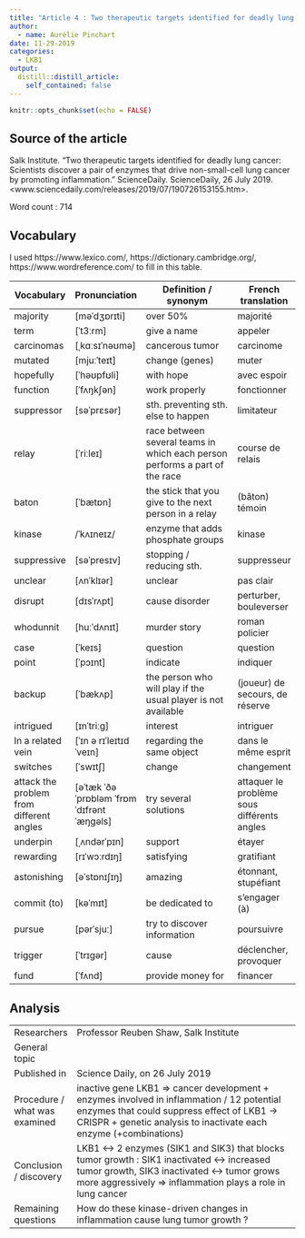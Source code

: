 ```yaml
---
title: "Article 4 : Two therapeutic targets identified for deadly lung cancer"
author:
  - name: Aurélie Pinchart
date: 11-29-2019
categories:
  - LKB1
output:
  distill::distill_article:
    self_contained: false
---
```


```r
knitr::opts_chunk$set(echo = FALSE)
```

## Source of the article

Salk Institute. "Two therapeutic targets identified for deadly lung cancer: Scientists discover a pair of enzymes that drive non-small-cell lung cancer by promoting inflammation." ScienceDaily. ScienceDaily, 26 July 2019. <www.sciencedaily.com/releases/2019/07/190726153155.htm>.

Word count : 714

## Vocabulary

I used https://www.lexico.com/, https://dictionary.cambridge.org/, https://www.wordreference.com/ to fill in this table.


| Vocabulary                               | Pronunciation                               | Definition / synonym                                                        | French translation                          |
| ---------------------------------------- | ------------------------------------------- | --------------------------------------------------------------------------- | ------------------------------------------- |
| majority                                 | [məˈdʒɒrɪti]                                | over 50%                                                                    | majorité                                    |
| term                                     | [ˈt3ːrm]                                    | give a name                                                                 | appeler                                     |
| carcinomas                               | [ˌkɑːsɪˈnəʊmə]                              | cancerous tumor                                                             | carcinome                                   |
| mutated                                  | [mjuːˈteɪt]                                 | change (genes)                                                              | muter                                       |
| hopefully                                | [ˈhəʊpfʊli]                                 | with hope                                                                   | avec espoir                                 |
| function                                 | [ˈfʌŋkʃən]                                  | work properly                                                               | fonctionner                                 |
| suppressor                               | [səˈprɛsər]                                 | sth. preventing sth. else to happen                                         | limitateur                                  |
| relay                                    | [ˈriːleɪ]                                   | race between several teams in which each person performs a part of the race | course de relais                            |
| baton                                    | [ˈbætɒn]                                    | the stick that you give to the next person in a relay                       | (bâton) témoin                              |
| kinase                                   | /ˈkʌɪneɪz/                                  | enzyme that adds phosphate groups                                           | kinase                                      |
| suppressive                              | [səˈpresɪv]                                 | stopping / reducing sth.                                                    | suppresseur                                 |
| unclear                                  | [ʌnˈklɪər]                                  | unclear                                                                     | pas clair                                   |
| disrupt                                  | [dɪsˈrʌpt]                                  | cause disorder                                                              | perturber, bouleverser                      |
| whodunnit                                | [huːˈdʌnɪt]                                 | murder story                                                                | roman policier                              |
| case                                     | [ˈkeɪs]                                     | question                                                                    | question                                    |
| point                                    | [ˈpɔɪnt]                                    | indicate                                                                    | indiquer                                    |
| backup                                   | [ˈbækʌp]                                    | the person who will play if the usual player is not available               | (joueur) de secours, de réserve             |
| intrigued                                | [ɪnˈtriːg]                                  | interest                                                                    | intriguer                                   |
| In a related  vein                       | [ˈɪn ə rɪˈleɪtɪd ˈveɪn]                     | regarding the same object                                                   | dans le même esprit                         |
| switches                                 | [ˈswɪtʃ]                                    | change                                                                      | changement                                  |
| attack the problem from different angles | [əˈtæk ˈðə ˈprɒbləm ˈfrɒm ˈdɪfrənt ˈæŋɡəls] | try several solutions                                                       | attaquer le problème sous différents angles |
| underpin                                 | [ˌʌndərˈpɪn]                                | support                                                                     | étayer                                      |
| rewarding                                | [rɪˈwɔːrdɪŋ]                                | satisfying                                                                  | gratifiant                                  |
| astonishing                              | [əˈstɒnɪʃɪŋ]                                | amazing                                                                     | étonnant, stupéfiant                        |
| commit (to)                              | [kəˈmɪt]                                    | be dedicated to                                                             | s'engager (à)                               |
| pursue                                   | [pərˈsjuː]                                  | try to discover information                                                 | poursuivre                                  |
| trigger                                  | [ˈtrɪgər]                                   | cause                                                                       | déclencher, provoquer                       |
| fund                                     | [ˈfʌnd]                                     | provide money for                                                           | financer                                    |

## Analysis

|                               |                                                                                                                                                                                                              |
| ----------------------------- | ------------------------------------------------------------------------------------------------------------------------------------------------------------------------------------------------------------ |
| Researchers                   | Professor Reuben Shaw, Salk Institute                                                                                                                                                                        |
| General topic                 |                                                                                                                                                                                                              |
| Published in                  | Science Daily, on 26 July 2019                                                                                                                                                                               |
| Procedure / what was examined | inactive gene LKB1 => cancer development + enzymes involved in inflammation / 12 potential enzymes that could suppress effect of LKB1 -> CRISPR + genetic analysis to inactivate each enzyme (+combinations) |
| Conclusion / discovery        | LKB1 <-> 2 enzymes (SIK1 and SIK3) that blocks tumor growth : SIK1 inactivated <-> increased tumor growth, SIK3 inactivated <-> tumor grows more aggressively => inflammation plays a role in lung cancer    |
| Remaining questions           | How do these kinase-driven changes in inflammation cause lung tumor growth ?                                                                                                                                 |
